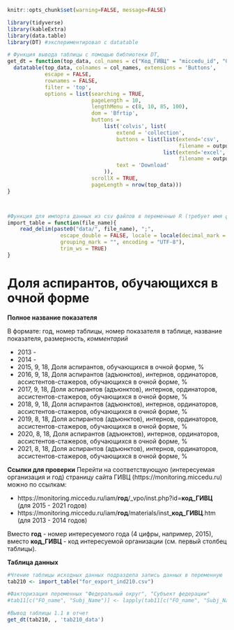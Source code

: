 
```r
knitr::opts_chunk$set(warning=FALSE, message=FALSE)
```


```r
library(tidyverse)
library(kableExtra)
library(data.table)
library(DT) #экспериментировал с datatable
```

```r
# Функция вывода таблицы с помощью библиотеки DT, 
get_dt = function(top_data, col_names = c("Код_ГИВЦ" = "miccedu_id", "Организация" = "clear_name", "2013" = "ind_2013_value", "2014" = "ind_2014_value", "2015" = "ind_2015_value", "2016" = "ind_2016_value", "2017" = "ind_2017_value", "2018" = "ind_2018_value", "2019" = "ind_2019_value", "2020" = "ind_2020_value", "2021" =  "ind_2021_value"), output_file_name) {
  datatable(top_data, colnames = col_names, extensions = 'Buttons',
            escape = FALSE,
            rownames = FALSE,
            filter = 'top',
            options = list(searching = TRUE,
                           pageLength = 10,
                           lengthMenu = c(8, 10, 85, 100),
                           dom = 'Bfrtip',
                           buttons = 
                               list('colvis', list(
                                   extend = 'collection',
                                   buttons = list(list(extend='csv',
                                                       filename = output_file_name),
                                                  list(extend='excel',
                                                       filename = output_file_name)),
                                   text = 'Download'
                               )),
                           scrollX = TRUE,
                           pageLength = nrow(top_data))) 
}



#Функция для импорта данных из csv файлов в переменные R (требует имя файла в кавычках и берет из каталока data рабочей директории проекта)
import_table = function(file_name){
    read_delim(paste0("data/", file_name), ";", 
                 escape_double = FALSE, locale = locale(decimal_mark = ",", 
                 grouping_mark = "", encoding = "UTF-8"), 
                 trim_ws = TRUE)
}
```






# Доля аспирантов, обучающихся в очной форме {#ind210_info}

**Полное название показателя**

В формате: год, номер таблицы, номер показателя в таблице, название показателя, размерность, *комментарий*

* 2013 -
* 2014 - 
*	2015,	9,	18,	Доля аспирантов, обучающихся в очной форме,	%
*	2016,	9,	18,	Доля аспирантов (адъюнктов), интернов, ординаторов, ассистентов-стажеров, обучающихся в очной форме,	%
*	2017,	9,	18,	Доля аспирантов (адъюнктов), интернов, ординаторов, ассистентов-стажеров, обучающихся в очной форме,	%
*	2018,	9,	18,	Доля аспирантов (адъюнктов), интернов, ординаторов, ассистентов-стажеров, обучающихся в очной форме,	%
*	2019,	8,	18,	Доля аспирантов (адъюнктов), интернов, ординаторов, ассистентов-стажеров, обучающихся в очной форме,	%
*	2020,	8,	18,	Доля аспирантов (адъюнктов), интернов, ординаторов, ассистентов-стажеров, обучающихся в очной форме,	%
*	2021,	8,	18,	Доля аспирантов (адъюнктов), интернов, ординаторов, ассистентов-стажеров, обучающихся в очной форме,	%

**Ссылки для проверки**
Перейти на соответствующую (интересуемая организация и год) страницу сайта ГИВЦ (https://monitoring.miccedu.ru) можно по ссылкам:

* https://monitoring.miccedu.ru/iam/**год**/_vpo/inst.php?id=**код_ГИВЦ** (для 2015 - 2021 годов)
* https://monitoring.miccedu.ru/iam/**год**/materials/inst_**код_ГИВЦ**.htm (для 2013 - 2014 годов)

Вместо **год** - номер интересуемого года (4 цифры, например, 2015), вместо **код_ГИВЦ** - код интересуемой организации (см. первый столбец таблицы).



**Таблица данных**

```r
#Чтение таблицы исходных данных подраздела запись данных в переменную
tab210 <- import_table("for_export_ind210.csv")

#Факторизация переменных "Федеральный округ", "Субъект федерации"
#tab11[c("FO_name", "Subj_Name")] <- lapply(tab11[c("FO_name", "Subj_Name")] , factor)

```




```r
#Вывод таблицы 1.1 в отчет
get_dt(tab210, , 'tab210_data')
```



